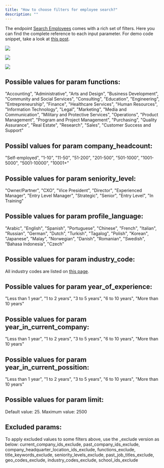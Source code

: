 ```yaml
---
title: "How to choose filters for employee search?"
description: ""
---
```


The endpoint <a href="https://rapidapi.com/freshdata-freshdata-default/api/fresh-linkedin-profile-data/playground/apiendpoint_f015adcb-0126-4ca6-8260-9912c1b9da5a" target="_blank">Search Employees</a> comes with a rich set of filters. Here you can find the complete reference to each input parameter. For demo code snippet, take a look at [this post](/tutorial/howto-search-leads).

![](/images/employee-payload1.jpg)

![](/images/employee-payload2.jpg)

![](/images/employee-payload3.jpg)

## Possible values for param functions: 
"Accounting", "Administrative", "Arts and Design", "Business Development", "Community and Social Services", "Consulting", "Education", "Engineering", "Entrepreneurship", "Finance", "Healthcare Services", "Human Resources", "Information Technology", "Legal", "Marketing", "Media and Communication", "Military and Protective Services", "Operations", "Product Management", "Program and Project Management", "Purchasing", "Quality Assurance", "Real Estate", "Research", "Sales", "Customer Success and Support"

## Possibl values for param company_headcount: 
"Self-employed", "1-10", "11-50", "51-200", "201-500", "501-1000", "1001-5000", "5001-10000", "10001+"

## Possible values for param seniority_level:
"Owner/Partner", "CXO", "Vice President", "Director", "Experienced Manager", "Entry Level Manager", "Strategic", "Senior", "Entry Level", "In Training"

## Possible values for param profile_language:
"Arabic", "English", "Spanish", "Portuguese", "Chinese", "French", "Italian", "Russian", "German", "Dutch", "Turkish", "Tagalog", "Polish", "Korean", "Japanese", "Malay", "Norwegian", "Danish", "Romanian", "Swedish", "Bahasa Indonesia", "Czech"

## Possible values for param industry_code: 
All industry codes are listed on <a target="_blank" href="https://learn.microsoft.com/en-us/linkedin/shared/references/reference-tables/industry-codes-v2">this page</a>.

## Possible values for param year_of_experience: 
"Less than 1 year", "1 to 2 years", "3 to 5 years", "6 to 10 years", "More than 10 years"

## Possible values for param year_in_current_company: 
"Less than 1 year", "1 to 2 years", "3 to 5 years", "6 to 10 years", "More than 10 years"

## Possible values for param year_in_current_possition: 
"Less than 1 year", "1 to 2 years", "3 to 5 years", "6 to 10 years", "More than 10 years"

## Possible values for param limit: 
Default value: 25. Maximum value: 2500

## Excluded params:
To apply excluded values to some filters above, use the _exclude version as below: current_company_ids_exclude, past_company_ids_exclude, company_headquarter_location_ids_exclude, functions_exclude, title_keywords_exclude, seniority_levels_exclude, past_job_titles_exclude, geo_codes_exclude, industry_codes_exclude, school_ids_exclude